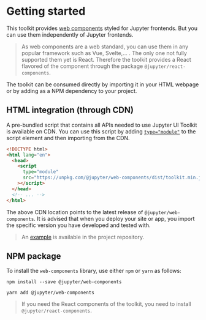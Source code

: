 
<Meta title="Getting started" />

# Getting started

This toolkit provides [web components](https://developer.mozilla.org/en-US/docs/Web/API/Web_components) styled for Jupyter frontends. But you can use
them independently of Jupyter frontends.

> As web components are a web standard, you can use them in any popular framework such as Vue, Svelte,... .
> The only one not fully supported them yet is React. Therefore the toolkit provides a React flavored of
> the component through the package `@jupyter/react-components`.

The toolkit can be consumed directly by importing it in your HTML webpage or by adding as a NPM dependency to your project.

## HTML integration (through CDN)

A pre-bundled script that contains all APIs needed to use Jupyter UI Toolkit is available on CDN. You can use this script by adding [`type="module"`](https://developer.mozilla.org/en-US/docs/Web/JavaScript/Guide/Modules) to the script element and then importing from the CDN.

```html
<!DOCTYPE html>
<html lang="en">
  <head>
    <script
      type="module"
      src="https://unpkg.com/@jupyter/web-components/dist/toolkit.min.js"
    ></script>
  </head>
  <!-- ... -->
</html>
```

The above CDN location points to the latest release of `@jupyter/web-components`. It is advised that when you deploy your site or app, you import the specific version you have developed and tested with.

> An [example](https://github.com/jupyterlab-contrib/jupyter-ui-toolkit/tree/main/examples/cdn) is available in the project repository.

## NPM package

To install the `web-components` library, use either `npm` or `yarn` as follows:

```shell
npm install --save @jupyter/web-components
```

```shell
yarn add @jupyter/web-components
```

> If you need the React components of the toolkit, you need to install `@jupyter/react-components`.
